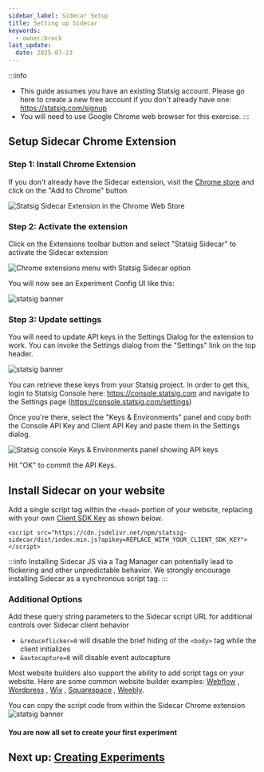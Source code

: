 ```yaml
---
sidebar_label: Sidecar Setup
title: Setting up Sidecar
keywords:
  - owner:brock
last_update:
  date: 2025-07-23
---
```


:::info
* This guide assumes you have an existing Statsig account.  Please go here to create a new free account if you don't already have one: https://statsig.com/signup
* You will need to use Google Chrome web browser for this exercise.
:::

## Setup Sidecar Chrome Extension

### Step 1: Install Chrome Extension

If you don't already have the Sidecar extension, visit the [Chrome store](https://chromewebstore.google.com/detail/statsig-sidecar/blkgemeefnlkmicphlkodgdkhceibgcb) and click on the "Add to Chrome" button

![Statsig Sidecar Extension in the Chrome Web Store](https://github.com/statsig-io/docs/assets/74584483/0fc7cf69-3668-4f1b-bdaf-c75a25ca96af)

### Step 2: Activate the extension

Click on the Extensions toolbar button and select "Statsig Sidecar" to activate the Sidecar extension

![Chrome extensions menu with Statsig Sidecar option](https://github.com/statsig-io/.github/assets/74588208/e069d1f2-c437-4398-a381-681b76663178)

You will now see an Experiment Config UI like this:

![statsig banner](/img/sidecarempty.png)

### Step 3: Update settings

You will need to update API keys in the Settings Dialog for the extension to work.  You can invoke the Settings dialog from the "Settings" link on the top header.

![statsig banner](/img/sidecarsettings.png)

You can retrieve these keys from your Statsig project.  In order to get this, login to Statsig Console here: https://console.statsig.com and navigate to the Settings page (https://console.statsig.com/settings)

Once you're there, select the "Keys & Environments" panel and copy both the Console API Key and Client API Key and paste them in the Settings dialog.

![Statsig console Keys & Environments panel showing API keys](https://github.com/statsig-io/.github/assets/74588208/754cc245-1821-4f75-a87d-08b536422587)

Hit "OK" to commit the API Keys.  

## Install Sidecar on your website

Add a single script tag within the `<head>` portion of your website, replacing with your own [Client SDK Key](https://docs.statsig.com/sdk-keys/api-keys/) as shown below.

```
<script src="https://cdn.jsdelivr.net/npm/statsig-sidecar/dist/index.min.js?apikey=REPLACE_WITH_YOUR_CLIENT_SDK_KEY"></script>
```

:::info
Installing Sidecar JS via a Tag Manager can potentially lead to flickering and other unpredictable behavior. We strongly encourage installing Sidecar as a synchronous script tag.
:::

### Additional Options
Add these query string parameters to the Sidecar script URL for additional controls over Sidecar client behavior
- `&reduceflicker=0` will disable the brief hiding of the `<body>` tag while the client initializes
- `&autocapture=0` will disable event autocapture

Most website builders also support the ability to add script tags on your website.  Here are some common website builder examples:
[Webflow](https://university.webflow.com/lesson/custom-code-in-the-head-and-body-tags?topics=site-settings)
, [Wordpress](https://wordpress.com/go/website-building/how-to-properly-add-javascript-to-wordpress-3-top-methods/)
, [Wix](https://support.wix.com/en/article/embedding-custom-code-on-your-site)
, [Squarespace](https://support.squarespace.com/hc/en-us/articles/205815928-Adding-custom-code-to-your-site)
, [Weebly](https://weeblytutorials.com/embed-javascript-weebly).

You can copy the script code from within the Sidecar Chrome extension 
![statsig banner](/img/sidecargetscript.png)

#### You are now all set to create your first experiment 

## Next up: [Creating Experiments](./creating-experiments.mdx)

